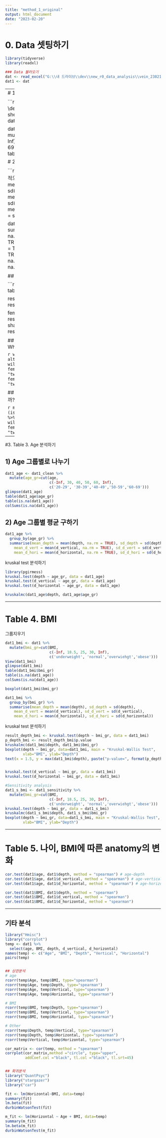 ```yaml
---
title: "method_1_original"
output: html_document
date: "2023-02-20"
---
```


# 0. Data 셋팅하기

```r
library(tidyverse)
library(readxl)

### Data 불러오기
dat <- read_excel("G:\\내 드라이브\\dev\\new_r0_data_analysis\\vein_230213.xlsx", sheet = "vein_selected_final")
dat1 <- dat
```

---
# 1. Table 1: Demographics

```r
dat_demo <- read_excel("G:\\내 드라이브\\dev\\new_r0_data_analysis\\vein_230213.xlsx", sheet = "male_female")
dat_demo1 <- dat_demo

dat_demo1_age <- dat_demo1 %>% 
  mutate(age_gr=cut(age, 
                    c(-Inf, 30, 40, 50, 60, Inf),
                    c('20-29', '30-39','40-49','50-59','60-69')))
glimpse(dat_demo1_age)
table(dat_demo1_age$age_gr)
```




# 2. Table 2

```r
dat1_clean %>% # tibble 형태의 data는 기본적으로 유효숫자
  summarise(
    mean_deapth = mean(depth, na.rm = TRUE), sd_depth = sd(depth, na.rm = TRUE),
    mean_d_vert = mean(d_vertical, na.rm = TRUE), sd_d_vert = sd(d_vertical, na.rm = TRUE),
    mean_d_hori = mean(d_horizontal, na.rm = TRUE), sd_d_hori = sd(d_horizontal, na.rm = TRUE)
  )

dat1_clean %>%
  group_by(sex) %>%
  summarise(
    mean_deapth = mean(depth, na.rm = TRUE), sd_depth = sd(depth, na.rm = TRUE),
    mean_d_vert = mean(d_vertical, na.rm = TRUE), sd_d_vert = sd(d_vertical, na.rm = TRUE),
    mean_d_hori = mean(d_horizontal, na.rm = TRUE), sd_d_hori = sd(d_horizontal, na.rm = TRUE)
  )
```

## 1) Normality 확인하기 for depth and T-test

```r
male <- dat1_clean %>%
  filter(sex == "M")
table(is.na(male))

result <- shapiro.test(male$depth)
result$statistic
result$p.value

female <- dat1_clean %>%
  filter(sex == "F")
result <- shapiro.test(female$depth)
result$statistic
result$p.value
```

## 2) Normality를 만족하지 않으므로 Mann-Whitney U test

```r
wilcox.test(male$depth, female$depth, alternative = "two.sided")
wilcox.test(male$d_vertical, female$d_vertical, alternative = "two.sided")
wilcox.test(male$d_horizontal, female$d_horizontal, alternative = "two.sided")
```

## 3) 실험: NA 제외한 데이터로 했을 때 같은 값일까? 
결론: 같은 테스트 결과가 나옴. 

```r
male_temp <- male %>% 
  filter(!(is.na(male$depth)))
female_temp <- female %>% 
  filter(!(is.na(female$depth)))
wilcox.test(male_temp$depth, female_temp$depth, alternative = "two.sided")
```

---

#3. Table 3. Age 분석하기

## 1) Age 그룹별로 나누기 

```r
dat1_age <- dat1_clean %>% 
  mutate(age_gr=cut(age, 
                    c(-Inf, 30, 40, 50, 60, Inf),
                    c('20-29', '30-39','40-49','50-59','60-69')))
glimpse(dat1_age)
table(dat1_age$age_gr)
table(is.na(dat1_age))
colSums(is.na(dat1_age))
```

## 2) Age 그룹별 평균 구하기 

```r
dat1_age %>% 
  group_by(age_gr) %>% 
  summarise(mean_depth = mean(depth, na.rm = TRUE), sd_depth = sd(depth, na.rm = TRUE),
    mean_d_vert = mean(d_vertical, na.rm = TRUE), sd_d_vert = sd(d_vertical, na.rm = TRUE),
    mean_d_hori = mean(d_horizontal, na.rm = TRUE), sd_d_hori = sd(d_horizontal, na.rm = TRUE))
```

kruskal test 분석하기

```r
library(pgirmess)
kruskal.test(depth ~ age_gr, data = dat1_age)
kruskal.test(d_vertical ~ age_gr, data = dat1_age)
kruskal.test(d_horizontal ~ age_gr, data = dat1_age)

kruskalmc(dat1_age$depth, dat1_age$age_gr)
```


------------------------------------------------------------------------


# Table 4. BMI
그룹지우기

```r
dat1_bmi <- dat1 %>% 
  mutate(bmi_gr=cut(BMI, 
                    c(-Inf, 18.5, 25, 30, Inf),
                    c('underweight', 'normal','overwiehgt','obese')))
View(dat1_bmi)
glimpse(dat1_bmi)
table(dat1_bmi$bmi_gr)
table(is.na(dat1_age))
colSums(is.na(dat1_age))

boxplot(dat1_bmi$bmi_gr)

```


```r
dat1_bmi %>% 
  group_by(bmi_gr) %>% 
  summarise(mean_depth = mean(depth), sd_depth = sd(depth),
    mean_d_vert = mean(d_vertical), sd_d_vert = sd(d_vertical),
    mean_d_hori = mean(d_horizontal), sd_d_hori = sd(d_horizontal))
```

kruskal test 분석하기

```r
result_depth_bmi <- kruskal.test(depth ~ bmi_gr, data = dat1_bmi)
p_depth_bmi <- result_depth_bmi$p.value
kruskalmc(dat1_bmi$depth, dat1_bmi$bmi_gr)
boxplot(depth ~ bmi_gr, data=dat1_bmi, main = "Kruskal-Wallis Test",
        xlab="BMI", ylab="Depth")
text(x = 1.5, y = max(dat1_bmi$depth), paste("p-value=", format(p_depth_bmi, scientific = TRUE)), adj=c(0,1))


kruskal.test(d_vertical ~ bmi_gr, data = dat1_bmi)
kruskal.test(d_horizontal ~ bmi_gr, data = dat1_bmi)
```



```r
#Sensitivity analysis 
dat1_s_bmi <- dat1_sensitivity %>% 
  mutate(bmi_gr=cut(BMI, 
                    c(-Inf, 18.5, 25, 30, Inf),
                    c('underweight', 'normal','overwiehgt','obese')))
kruskal.test(depth ~ bmi_gr, data = dat1_s_bmi)
kruskalmc(dat1_s_bmi$depth, dat1_s_bmi$bmi_gr)
boxplot(depth ~ bmi_gr, data=dat1_s_bmi, main = "Kruskal-Wallis Test",
        xlab="BMI", ylab="Depth")
```




---


# Table 5. 나이, BMI에 따른 anatomy의 변화

```r
cor.test(dat1$age, dat1$depth, method = "spearman") # age-depth
cor.test(dat1$age, dat1$d_vertical, method = "spearman") # age-vertical
cor.test(dat1$age, dat1$d_horizontal, method = "spearman") # age-horizontal

cor.test(dat1$BMI, dat1$depth, method = "spearman")
cor.test(dat1$BMI, dat1$d_vertical, method = "spearman")
cor.test(dat1$BMI, dat1$d_horizontal, method = "spearman")
```



----

## 기타 분석

```r
library("Hmisc")
library("corrplot")
temp <- dat1 %>% 
  select(age, BMI, depth, d_vertical, d_horizontal)
names(temp) <- c("Age", "BMI", "Depth", "Vertical", "Horizontal")
pairs(temp)


## 상관분석
# age
rcorr(temp$Age, temp$BMI, type="spearman")
rcorr(temp$Age, temp$Depth, type="spearman")
rcorr(temp$Age, temp$Vertical, type="spearman")
rcorr(temp$Age, temp$Horizontal, type="spearman")

# BMI
rcorr(temp$BMI, temp$Depth, type="spearman")
rcorr(temp$BMI, temp$Vertical, type="spearman")
rcorr(temp$BMI, temp$Horizontal, type="spearman")

# Other
rcorr(temp$Depth, temp$Vertical, type="spearman")
rcorr(temp$Depth, temp$Horizontal, type="spearman")
rcorr(temp$Vertical, temp$Horizontal, type="spearman")

cor_matrix <- cor(temp, method = "spearman")
corrplot(cor_matrix,method ="circle", type="upper",
         addCoef.col ="black", tl.col ="black", tl.srt=45)


## 회귀분석
library("QuantPsyc")
library("stargazer")
library("car")

fit <- lm(Horizontal~BMI, data=temp)
summary(fit)
lm.beta(fit)
durbinWatsonTest(fit)

m_fit <- lm(Horizontal ~ Age + BMI, data=temp)
summary(m_fit)
lm.beta(m_fit)
durbinWatsonTest(m_fit)
```

